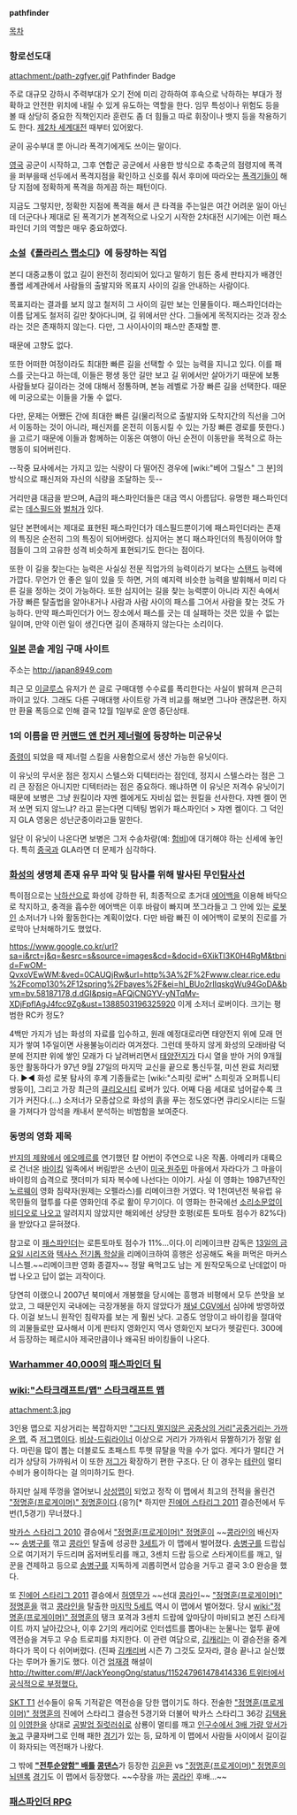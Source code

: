 '''pathfinder'''

[[목차]]
=== 항로선도대 ===
attachment:/path-zgfyer.gif
Pathfinder Badge

주로 대규모 강하시 주력부대가 오기 전에 미리 강하하여 후속으로 낙하하는 부대가 정확하고 안전한 위치에 내릴 수 있게 유도하는 역할을 한다. 임무 특성이나 위험도 등을 볼 때 상당히 중요한 직책인지라 훈련도 좀 더 힘들고 따로 휘장이나 뱃지 등을 착용하기도 한다. [[제2차 세계대전]] 때부터 있어왔다.

굳이 공수부대 뿐 아니라 폭격기에게도 쓰이는 말이다.

[[영국]] 공군이 시작하고, 그후 연합군 공군에서 사용한 방식으로 추축군의 점령지에 폭격을 퍼부을때 선두에서 폭격지점을 확인하고 신호를 줘서 후미에 따라오는 [[폭격기]]들이 해당 지점에 정확하게 폭격을 하게끔 하는 패턴이다.

지금도 그렇지만, 정확한 지점에 폭격을 해서 큰 타격을 주는일은 여간 어려운 일이 아닌데 더군다나 제대로 된 폭격기가 본격적으로 나오기 시작한 2차대전 시기에는 이런 패스 파인더 기의 역할은 매우 중요하였다.

=== [[소설]]《[[폴라리스 랩소디]]》에 등장하는 직업 ===
본디 대중교통이 없고 길이 완전히 정리되어 있다고 말하기 힘든 중세 판타지가 배경인 폴랩 세계관에서 사람들의 출발지와 목표지 사이의 길을 안내하는 사람이다.

목표지라는 결과를 보지 않고 철저히 그 사이의 길만 보는 인물들이다. 패스파인더라는 이름 답게도 철저히 길만 찾아다니며, 길 위에서만 산다. 그들에게 목적지라는 것과 장소라는 것은 존재하지 않는다. 다만, 그 사이사이의 패스만 존재할 뿐.

때문에 고향도 없다. 

또한 어떠한 여정이라도 최대한 빠른 길을 선택할 수 있는 능력을 지니고 있다. 이를 패스를 긋는다고 하는데, 이들은 평생 동안 길만 보고 길 위에서만 살아가기 때문에 보통 사람들보다 길이라는 것에 대해서 정통하며, 본능 레벨로 가장 빠른 길을 선택한다. 때문에 미궁으로는 이들을 가둘 수 없다.

다만, 문제는 어쨌든 간에 최대한 빠른 길(물리적으로 출발지와 도착지간의 직선을 그어서 이동하는 것이 아니라, 패신저를 온전히 이동시킬 수 있는 가장 빠른 경로를 뜻한다.)을 고르기 때문에 이들과 함께하는 이동은 여행이 아닌 순전이 이동만을 목적으로 하는 행동이 되어버린다. 

--작중 묘사에서는 가지고 있는 식량이 다 떨어진 경우에 [wiki:"베어 그릴스" 그 분]의 방식으로 패신저와 자신의 식량을 조달하는 듯--

거리만큼 대금을 받으며, A급의 패스파인더들은 대금 역시 아름답다. 유명한 패스파인더로는 [[데스필드]]와 [[벌처]]가 있다.

일단 본편에서는 제대로 표현된 패스파인더가 데스필드뿐이기에 패스파인더라는 존재의 특징은 순전히 그의 특징이 되어버렸다. 심지어는 본디 패스파인더의 특징이어야 할 점들이 그의 고유한 성격 비슷하게 표현되기도 한다는 점이다.

또한 이 길을 찾는다는 능력은 사실싱 전문 직업가의 능력이라기 보다는 [[스탠드]] 능력에 가깝다. 무언가 안 좋은 일이 있을 듯 하면, 거의 예지력 비슷한 능력을 발휘해서 미리 다른 길을 정하는 것이 가능하다. 또한 심지어는 길을 찾는 능력뿐이 아니라 지진 속에서 가장 빠른 탈출법을 알아내거나 사람과 사람 사이의 패스를 그어서 사람을 찾는 것도 가능하다. 만약 패스파인더가 어느 장소에서 패스를 긋는 데 실패하는 것은 있을 수 없는 일이며, 만약 이런 일이 생긴다면 길이 존재하지 않는다는 소리이다.

=== [[일본]] 콘솔 게임 구매 사이트 ===
주소는 [[http://japan8949.com]]

최근 모 [[이글루스]] 유저가 쓴 글로 구매대행 수수료를 폭리한다는 사실이 밝혀져 은근히 까이고 있다.
그래도 다른 구매대행 사이트랑 가격 비교를 해보면 그나마 괜찮은편.
하지만 환율 폭등으로 인해 결국 12월 1일부로 운영 중단상태.

=== 1의 이름을 딴 [[커맨드 앤 컨커 제너럴]]에 등장하는 미군유닛 ===
[[중령]]이 되었을 때 제너럴 스킬을 사용함으로서 생산 가능한 유닛이다.

이 유닛의 무서운 점은 정지시 스텔스와 디텍터라는 점인데, 정지시 스텔스라는 점은 그리 큰 장점은 아니지만 디텍터라는 점은 중요하다. 왜냐하면 이 유닛은 저격수 유닛이기 때문에 보병은 그냥 원킬이라 쟈멘 켈에게도 자비심 없는 원킬을 선사한다. 쟈멘 켈이 먼저 쏘면 되지 않느냐? 라고 묻는다면 디텍팅 범위가 패스파인더 > 쟈멘 켈이다. 그 덕인지 GLA 영웅은 성난군중이라고들 말한다.

일단 이 유닛이 나온다면 보병은 그저 수송차량(예: [[험비]])에 대기해야 하는 신세에 놓인다. 특히 [[중국]]과 GLA라면 더 문제가 심각하다.

=== [[화성]]의 생명체 존재 유무 파악 및 탐사를 위해 발사된 무인[[탐사선]] === 
특이점으로는 [[낙하산]]으로 화성에 강하한 뒤, 최종적으로 초거대 [[에어백]]을 이용해 바닥으로 착지하고, 충격을 흡수한 에어백은 이후 바람이 빠지며 쪼그라들고 그 안에 있는 [[로봇]]인 소저너가 나와 활동한다는 계획이었다. 다만 바람 빠진 이 에어백이 로봇의 진로를 가로막아 난처해하기도 했었다. 

https://www.google.co.kr/url?sa=i&rct=j&q=&esrc=s&source=images&cd=&docid=6XikTI3K0H4RgM&tbnid=FwOM-QvxoVEwWM:&ved=0CAUQjRw&url=http%3A%2F%2Fwww.clear.rice.edu%2Fcomp130%2F12spring%2Fbayes%2F&ei=hI_BUo2rIIqskgWu94GoDA&bvm=bv.58187178,d.dGI&psig=AFQjCNGYV-yNTqMv-XDjFpflAgJ4fcc9Zg&ust=1388503196325920
이게 소저너 로버이다. 크기는 평범한 RC카 정도?

4백만 가지가 넘는 화성의 자료를 입수하고, 원래 예정대로라면 태양전지 위에 모래 먼지가 쌓여 1주일이면 사용불능이리라 여겨졌다. 그런데 뜻하지 않게 화성의 모래바람 덕분에 전지판 위에 쌓인 모래가 다 날려버리면서 [[태양전지]]가 다시 열을 받아 거의 9개월 동안 활동하다가 97년 9월 27일의 마지막 교신을 끝으로 통신두절, 미션 완료 처리됐다. ▶◀
화성 로봇 탐사의 후계 기종들로는 [wiki:"스피릿 로버" 스피릿과 오퍼튜니티 쌍둥이], 그리고 가장 최근의 [[큐리오시티]] 로버가 있다. 어째 다음 세대로 넘어갈수록 크기가 커진다.(...) 소저너가 모종삽으로 화성의 흙을 푸는 정도였다면 큐리오시티는 드릴을 가져다가 암석을 캐내서 분석하는 비범함을 보여준다.

=== 동명의 영화 제목 ===
[[반지의 제왕]]에서 [[에오메르]]를 연기했던 칼 어번이 주연으로 나온 작품. 아메리카 대륙으로 건너온 [[바이킹]] 일족에서 버림받은 소년이 [[미국 원주민]] 마을에서 자라다가 그 마을이 바이킹의 습격으로 잿더미가 되자 복수에 나선다는 이야기. 사실 이 영화는 1987년작인 [[노르웨이]] 영화 침략자(원제는 오펠라스)를 리메이크한 거였다. 약 1천여년전 북유럽 유목민들의 혈투를 다룬 영화인데 주로 활이 무기이다. 이 영화는 한국에선 [http://cluster1.cafe.daum.net/_c21_/bbs_search_read?grpid=13dlk&fldid=AuE4&contentval=0007szzzzzzzzzzzzzzzzzzzzzzzzz&nenc=&fenc=&q=%B0%E1%C5%F5&nil_profile=cafetop&nil_menu=sch_updw 소리소문없이 비디오로 나오고] 알려지지 않았지만 해외에선 상당한 호평(로튼 토마토 점수가 82%다)을 받았다고 묻혀졌다. 

참고로 이 [http://www.rottentomatoes.com/m/pathfinder/ 패스파인더]는 로튼토마토 점수가 11%...이다.이 리메이크판 감독은 [[13일의 금요일 시리즈]]와 [[텍사스 전기톱 학살]]을 리메이크하여 흥행은 성공해도 욕을 퍼먹은 마커스 니스펠.~~리메이크판 영화 종결자~~ 정말 욕먹고도 남는 게 원작모독으로 난데없이 마법 나오고 답이 없는 괴작이다.

당연히 이랬으니 2007년 북미에서 개봉했을 당시에는 흥행과 비평에서 모두 쓴맛을 보았고, 그 때문인지 국내에는 극장개봉을 하지 않았다가 [[채널 CGV]]에서 심야에 방영하였다. 이걸 보느니 원작인 침략자를 보는 게 훨씬 낫다. 고증도 엉망이고 바이킹을 절대악의 괴물들로만 묘사해서 이게 판타지 영화인지 역사 영화인지 보다가 헷갈린다. 300에서 등장하는 페르시아 제국만큼이나 왜곡된 바이킹들이 나온다.
=== [[Warhammer 40,000]]의 [[패스파인더 팀]] ===
=== [[wiki:"스타크래프트/맵" 스타크래프트 맵]] ===
attachment:3.jpg

3인용 맵으로 지상거리는 복잡하지만 [["그다지 멀지않은 공중상의 거리"공중거리는 가까운 맵]], 즉 [[저그맵]]이다.
[[비상-드림라이너]] 이상으로 거리가 가까워서 뮤짤하기가 정말 쉽다. 마린을 많이 뽑는 더블로도 초패스트 투햇 뮤탈을 막을 수가 없다. 게다가 멀티간 거리가 상당히 가까워서 이 또한 [[저그]]가 확장하기 편한 구조다. 단 이 경우는 [[테란]]이 멀티 수비가 용이하다는 걸 의미하기도 한다. 

하지만 실제 뚜껑을 열어보니 [[상성맵]]이 되었고 정작 이 맵에서 최고의 전적을 올린건 [["정명훈(프로게이머)" 정명훈]]이다.(응?)[* 하지만 [[진에어 스타리그 2011]] 결승전에서 두번(1,5경기) 무너졌다.]

[[박카스 스타리그 2010]] 결승에서 [["정명훈(프로게이머)" 정명훈]]이 ~~[[콩라인]]의 배신자~~ [[송병구]]를 꺾고 [[콩라인]] 탈출에 성공한 [http://www.youtube.com/watch?v=yFRO80d1Ljg 3세트]가 이 맵에서 벌어졌다. [[송병구]]를 드랍십으로 여기저기 두드리며 옵저버토리를 깨고, 3센치 드랍 등으로 스타게이트를 깨고, 일꾼을 견제하고 등으로 [[송병구]]를 지독하게 괴롭히면서 압승을 거두고 결국 3:0 완승을 했다.

또 [[진에어 스타리그 2011]] 결승에서 [[허영무]]가 ~~선대 [[콩라인]]~~ [["정명훈(프로게이머)" 정명훈]]을 꺾고 [[콩라인]]을 탈출한 [http://www.youtube.com/watch?v=QeHk8EXx8s4 마지막 5세트] 역시 이 맵에서 벌어졌다. 당시 [[wiki:"정명훈(프로게이머)" 정명훈]]의 탱크 포격과 3센치 드랍에 앞마당이 마비되고 본진 스타게이트 까지 날아갔으나, 이후 2기의 캐리어로 인터셉트를 뽑아내는 눈물나는 혈투 끝에 역전승을 겨두고 우승 트로피를 차지한다.
이 관련 여담으로, [[김캐리]]는 이 결승전을 중계하다가 목이 다 쉬어버렸다. (진짜 [[김캐리버]] 시즌 7)
그것도 모자라, 결승 끝나고 실신했다는 루머가 돌기도 했다. 이건 [[엄재경]] 해설이 [[http://twitter.com/#!/JackYeongOng/status/115247961478414336 트위터에서 공식적으로 부정했다.]]

[[SKT T1]] 선수들이 유독 기적같은 역전승을 당한 맵이기도 하다. 전술한 [["정명훈(프로게이머)" 정명훈]]의 진에어 스타리그 결승전 5경기와 더불어 박카스 스타리그 36강 [[김택용]]이 [[이영한]]을 상대로 [[공발업 질럿러쉬]]로 삼룡이 멀티를 깨고 [http://ppt21.com/pb/pb.php?id=humor&no=162674&page=2 인구수에서 3배 가량 앞서가놓고] 쿠쿨자버그로 인해 패한 [http://www.youtube.com/watch?v=h24A__uPwfU 경기]가 있는 등, 묘하게 이 맵에서 사람들 사이에서 길이길이 화자되는 역전패가 나왔다.

그 밖에 '''[["전투순양함" 배틀]] [[콩댄스]]'''가 등장한 [[김윤환]] vs [["정명훈(프로게이머)" 정명훈]]의 [[뇌덴록]] [http://www.youtube.com/watch?v=clK1nA5nMgE 경기]도 이 맵에서 등장했다. ~~수장을 까는 [[콩라인]] 후배...~~
=== [[패스파인더 RPG]] ===
